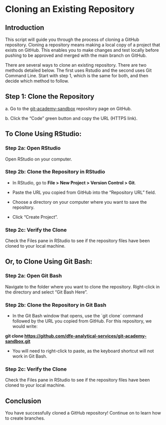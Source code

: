# Cloning an Existing Repository 

## Introduction

This script will guide you through the process of cloning a GitHub repository. Cloning a repository means making a local copy of a project that exists on GitHub. This enables you to make changes and test locally before pushing to be approved and merged with the main branch on GitHub.

There are several ways to clone an existing repository. There are two methods detailed below. The first uses Rstudio and the second uses Git Command Line. Start with step 1, which is the same for both, and then decide which method to follow.

## Step 1: Clone the Repository

a\. Go to the [git-academy-sandbox](https://github.com/dfe-analytical-services/git-academy-sandbox) repository page on GitHub.

b\. Click the "Code" green button and copy the URL (HTTPS link).

## To Clone Using RStudio:

### Step 2a: Open RStudio

Open RStudio on your computer.

### Step 2b: Clone the Repository in RStudio

-   In RStudio, go to **File \> New Project \> Version Control \> Git**.

-   Paste the URL you copied from GitHub into the "Repository URL" field.

-   Choose a directory on your computer where you want to save the repository.

-   Click "Create Project".

### Step 2c: Verify the Clone

Check the Files pane in RStudio to see if the repository files have been cloned to your local machine.

## Or, to Clone Using Git Bash:

### Step 2a: Open Git Bash

Navigate to the folder where you want to clone the repository. Right-click in the directory and select "Git Bash Here".

### Step 2b: Clone the Repository in Git Bash

-   In the Git Bash window that opens, use the \`git clone\` command followed by the URL you copied from GitHub. For this repository, we would write:

**git clone <https://github.com/dfe-analytical-services/git-academy-sandbox.git>**

-   You will need to right-click to paste, as the keyboard shortcut will not work in Git Bash.

### Step 2c: Verify the Clone

Check the Files pane in RStudio to see if the repository files have been cloned to your local machine.

## Conclusion

You have successfully cloned a GitHub repository! Continue on to learn how to create branches.
